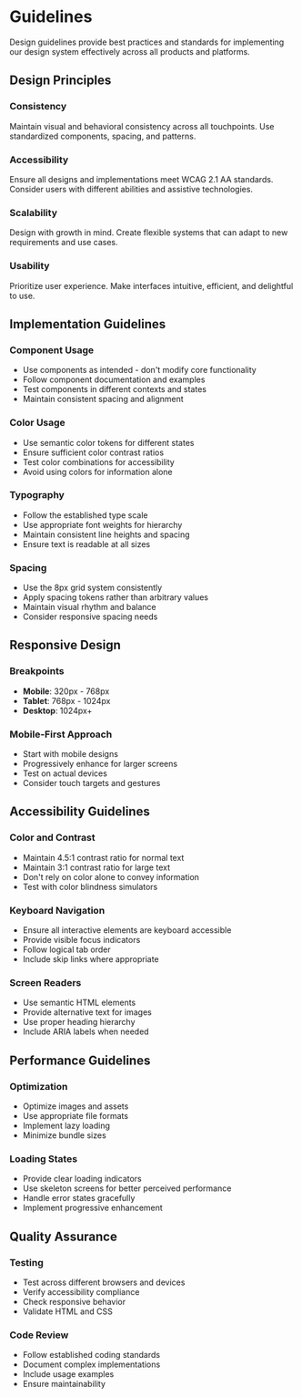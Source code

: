 # Guidelines

Design guidelines provide best practices and standards for implementing our design system effectively across all products and platforms.

## Design Principles

### Consistency
Maintain visual and behavioral consistency across all touchpoints. Use standardized components, spacing, and patterns.

### Accessibility
Ensure all designs and implementations meet WCAG 2.1 AA standards. Consider users with different abilities and assistive technologies.

### Scalability
Design with growth in mind. Create flexible systems that can adapt to new requirements and use cases.

### Usability
Prioritize user experience. Make interfaces intuitive, efficient, and delightful to use.

## Implementation Guidelines

### Component Usage
- Use components as intended - don't modify core functionality
- Follow component documentation and examples
- Test components in different contexts and states
- Maintain consistent spacing and alignment

### Color Usage
- Use semantic color tokens for different states
- Ensure sufficient color contrast ratios
- Test color combinations for accessibility
- Avoid using colors for information alone

### Typography
- Follow the established type scale
- Use appropriate font weights for hierarchy
- Maintain consistent line heights and spacing
- Ensure text is readable at all sizes

### Spacing
- Use the 8px grid system consistently
- Apply spacing tokens rather than arbitrary values
- Maintain visual rhythm and balance
- Consider responsive spacing needs

## Responsive Design

### Breakpoints
- **Mobile**: 320px - 768px
- **Tablet**: 768px - 1024px
- **Desktop**: 1024px+

### Mobile-First Approach
- Start with mobile designs
- Progressively enhance for larger screens
- Test on actual devices
- Consider touch targets and gestures

## Accessibility Guidelines

### Color and Contrast
- Maintain 4.5:1 contrast ratio for normal text
- Maintain 3:1 contrast ratio for large text
- Don't rely on color alone to convey information
- Test with color blindness simulators

### Keyboard Navigation
- Ensure all interactive elements are keyboard accessible
- Provide visible focus indicators
- Follow logical tab order
- Include skip links where appropriate

### Screen Readers
- Use semantic HTML elements
- Provide alternative text for images
- Use proper heading hierarchy
- Include ARIA labels when needed

## Performance Guidelines

### Optimization
- Optimize images and assets
- Use appropriate file formats
- Implement lazy loading
- Minimize bundle sizes

### Loading States
- Provide clear loading indicators
- Use skeleton screens for better perceived performance
- Handle error states gracefully
- Implement progressive enhancement

## Quality Assurance

### Testing
- Test across different browsers and devices
- Verify accessibility compliance
- Check responsive behavior
- Validate HTML and CSS

### Code Review
- Follow established coding standards
- Document complex implementations
- Include usage examples
- Ensure maintainability
